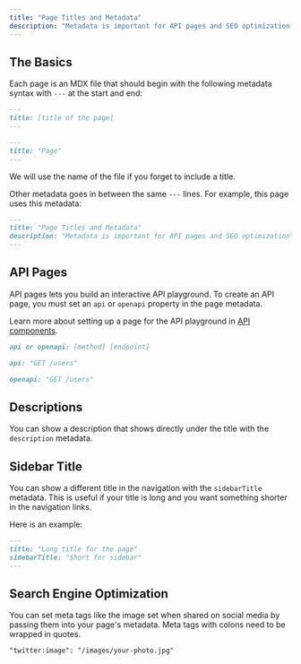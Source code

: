 ```yaml
---
title: "Page Titles and Metadata"
description: "Metadata is important for API pages and SEO optimization."
---
```


## The Basics

Each page is an MDX file that should begin with the following metadata syntax with `---` at the start and end:

<CodeGroup>

```md Schema
---
title: [title of the page]
---
```

```md Example
---
title: "Page"
---
```

</CodeGroup>

We will use the name of the file if you forget to include a title.

Other metadata goes in between the same `---` lines. For example, this page uses this metadata:

```md This page's metadata
---
title: "Page Titles and Metadata"
description: "Metadata is important for API pages and SEO optimization"
---
```

## API Pages

API pages lets you build an interactive API playground. To create an API page, you must set an `api` or `openapi` property in the page metadata.

Learn more about setting up a page for the API playground in [API components](/api-components/overview).

<CodeGroup>

```md Schema
api or openapi: [method] [endpoint]
```

```md API Example
api: "GET /users"
```

```md OpenAPI Example
openapi: "GET /users"
```

</CodeGroup>

## Descriptions

You can show a description that shows directly under the title with the `description` metadata.

## Sidebar Title

You can show a different title in the navigation with the `sidebarTitle` metadata. This is useful if your title is long and you want something shorter in the navigation links.

Here is an example:

<CodeGroup>

```md Schema
---
title: "Long title for the page"
sidebarTitle: "Short for sidebar"
---
```  
  
</CodeGroup>
  
## Search Engine Optimization

You can set meta tags like the image set when shared on social media by passing them into your page's metadata. Meta tags with colons need to be wrapped in quotes.

```md Example
"twitter:image": "/images/your-photo.jpg"
```
